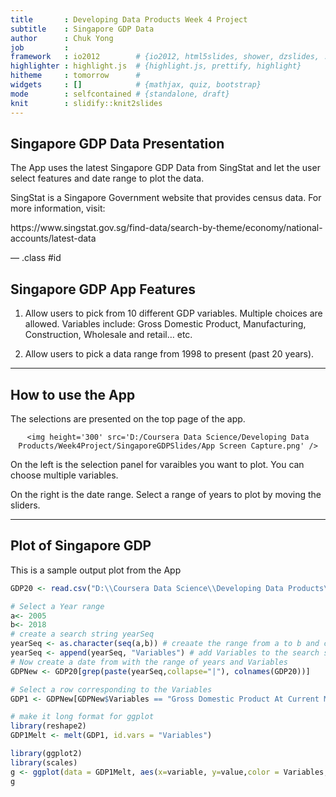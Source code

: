 ---
title       : Developing Data Products Week 4 Project
subtitle    : Singapore GDP Data
author      : Chuk Yong
job         : 
framework   : io2012        # {io2012, html5slides, shower, dzslides, ...}
highlighter : highlight.js  # {highlight.js, prettify, highlight}
hitheme     : tomorrow      # 
widgets     : []            # {mathjax, quiz, bootstrap}
mode        : selfcontained # {standalone, draft}
knit        : slidify::knit2slides
---
## Singapore GDP Data Presentation 

The App uses the latest Singapore GDP Data from SingStat and let the user select features and date range to plot the data.

SingStat is a Singapore Government website that provides census data.  For more information, visit:

https://www.singstat.gov.sg/find-data/search-by-theme/economy/national-accounts/latest-data



--- .class #id 

## Singapore GDP App Features

1. Allow users to pick from 10 different GDP variables.  Multiple choices are allowed.
Variables include: Gross Domestic Product, Manufacturing, Construction, Wholesale and retail... etc.

2. Allow users to pick a data range from 1998 to present (past 20 years).

---

## How to use the App

The selections are presented on the top page of the app.  
<div style='text-align: center;'>
    <img height='300' src='D:/Coursera Data Science/Developing Data Products/Week4Project/SingaporeGDPSlides/App Screen Capture.png' />
</div>

On the left is the selection panel for varaibles you want to plot.  You can choose multiple variables.

On the right is the date range.  Select a range of years to plot by moving the sliders.

---
## Plot of Singapore GDP

This is a sample output plot from the App

```{r, echo=FALSE, message=FALSE}
GDP20 <- read.csv("D:\\Coursera Data Science\\Developing Data Products\\Week4Project\\GDP20.csv", header=TRUE, check.names = FALSE, stringsAsFactors = FALSE)

# Select a Year range
a<- 2005
b<- 2018
# create a search string yearSeq
yearSeq <- as.character(seq(a,b)) # creaate the range from a to b and convert to char
yearSeq <- append(yearSeq, "Variables") # add Variables to the search string
# Now create a date from with the range of years and Variables
GDPNew <- GDP20[grep(paste(yearSeq,collapse="|"), colnames(GDP20))]

# Select a row corresponding to the Variables
GDP1 <- GDPNew[GDPNew$Variables == "Gross Domestic Product At Current Market Prices",]

# make it long format for ggplot
library(reshape2)
GDP1Melt <- melt(GDP1, id.vars = "Variables")

library(ggplot2)
library(scales)
g <- ggplot(data = GDP1Melt, aes(x=variable, y=value,color = Variables, group= Variables)) + geom_line() + geom_point() + theme(axis.text.x = element_text(face="italic",angle = 90)) + xlab("Year") + ylab("Singapore Dollars, Million") + theme(legend.position="bottom") + scale_y_continuous(label=dollar_format())
g
```





